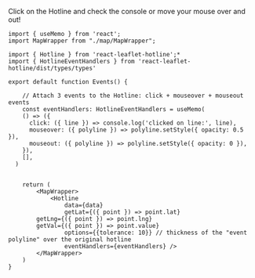 


Click on the Hotline and check the console or move your mouse over and out!

<Events />

```tsx filename="demo.js" {4-5, 10-17, 27} copy
import { useMemo } from 'react';
import MapWrapper from "./map/MapWrapper";

import { Hotline } from 'react-leaflet-hotline';*
import { HotlineEventHandlers } from 'react-leaflet-hotline/dist/types/types'

export default function Events() {

	// Attach 3 events to the Hotline: click + mouseover + mouseout events 
	const eventHandlers: HotlineEventHandlers = useMemo(
    () => ({
      click: ({ line }) => console.log('clicked on line:', line),
      mouseover: ({ polyline }) => polyline.setStyle({ opacity: 0.5 }),
      mouseout: ({ polyline }) => polyline.setStyle({ opacity: 0 }),
    }),
    [],
  )


	return (
		<MapWrapper>
			<Hotline
				data={data} 
				getLat={({ point }) => point.lat}
        getLng={({ point }) => point.lng}
        getVal={({ point }) => point.value}
				options={{tolerance: 10}} // thickness of the "event polyline" over the original hotline
				eventHandlers={eventHandlers} />
		</MapWrapper>
	)
}
```
